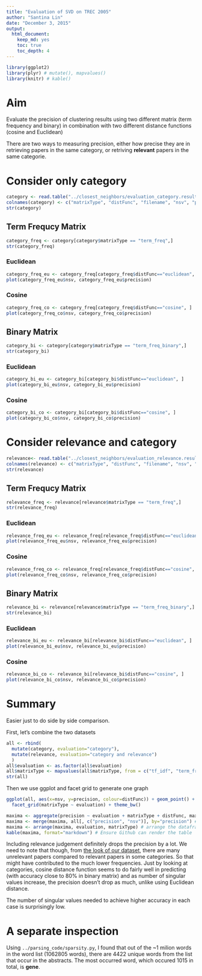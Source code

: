 ```yaml
---
title: "Evaluation of SVD on TREC 2005"
author: "Santina Lin"
date: "December 3, 2015"
output: 
  html_document:
    keep_md: yes
    toc: true
    toc_depth: 4
---
```


```r
library(ggplot2)
library(plyr) # mutate(), mapvalues()
library(knitr) # kable()
```

# Aim 

Evaluate the precision of clustering results using two different matrix (term frequency and binary) in combination with two different distance functions (cosine and Euclidean) 

There are two ways to measuring precision, either how precise they are in retrieving papers in the same category, or retriving **relevant** papers in the same categorie. 

# Consider only category 
```r
category <- read.table("../closest_neighbors/evaluation_category.result")
colnames(category) <- c("matrixType", "distFunc", "filename", "nsv", "precision")
str(category)
```

## Term Frequcy Matrix 
```r
category_freq <- category[category$matrixType == "term_freq",]
str(category_freq)
```

### Euclidean 
```r
category_freq_eu <- category_freq[category_freq$distFunc=="euclidean", ]
plot(category_freq_eu$nsv, category_freq_eu$precision)
```

### Cosine 
```r
category_freq_co <- category_freq[category_freq$distFunc=="cosine", ]
plot(category_freq_co$nsv, category_freq_co$precision)
```

## Binary Matrix 
```r
category_bi <- category[category$matrixType == "term_freq_binary",]
str(category_bi)
```

### Euclidean 
```r
category_bi_eu <- category_bi[category_bi$distFunc=="euclidean", ]
plot(category_bi_eu$nsv, category_bi_eu$precision)
```

### Cosine 
```r
category_bi_co <- category_bi[category_bi$distFunc=="cosine", ]
plot(category_bi_co$nsv, category_bi_co$precision)
```


# Consider relevance and category 
```r
relevance<- read.table("../closest_neighbors/evaluation_relevance.result")
colnames(relevance) <- c("matrixType", "distFunc", "filename", "nsv", "precision")
str(relevance)
```

## Term Frequcy Matrix 
```r
relevance_freq <- relevance[relevance$matrixType == "term_freq",]
str(relevance_freq)
```

### Euclidean 
```r
relevance_freq_eu <- relevance_freq[relevance_freq$distFunc=="euclidean", ]
plot(relevance_freq_eu$nsv, relevance_freq_eu$precision)
```

### Cosine 
```r
relevance_freq_co <- relevance_freq[relevance_freq$distFunc=="cosine", ]
plot(relevance_freq_co$nsv, relevance_freq_co$precision)
```

## Binary Matrix 
```r
relevance_bi <- relevance[relevance$matrixType == "term_freq_binary",]
str(relevance_bi)
```

### Euclidean 
```r
relevance_bi_eu <- relevance_bi[relevance_bi$distFunc=="euclidean", ]
plot(relevance_bi_eu$nsv, relevance_bi_eu$precision)
```

### Cosine 
```r
relevance_bi_co <- relevance_bi[relevance_bi$distFunc=="cosine", ]
plot(relevance_bi_co$nsv, relevance_bi_co$precision)
```

# Summary
Easier just to do side by side comparison. 

First, let's combine the two datasets 
```r
all <- rbind( 
  mutate(category, evaluation="category"), 
  mutate(relevance, evaluation="category and relevance")
  )
all$evaluation <- as.factor(all$evaluation)
all$matrixType <- mapvalues(all$matrixType, from = c("tf_idf", "term_freq", "term_freq_binary"), to = c("TF-IDF", "term frequency", "binary term frequency"))
str(all)
```

Then we use ggplot and facet grid to generate one graph 
```r
ggplot(all, aes(x=nsv, y=precision, colour=distFunc)) + geom_point() + 
  facet_grid(matrixType ~ evaluation) + theme_bw()
```

```r
maxima <- aggregate(precision ~ evaluation + matrixType + distFunc, max, data=all)  # see maximum of all combinations 
maxima <- merge(maxima, all[, c("precision", "nsv")], by="precision") # bring in the number of nsv 
maxima <- arrange(maxima, evaluation, matrixType) # arrange the dataframe
kable(maxima, format="markdown") # Ensure Github can render the table
```

Including relevance judgement definitely drops the precision by a lot. We need to note that though, from [the look of our dataset](abstracts.md), there are many unrelevant papers compared to relevant papers in some categories. So that might have contributed to the much lower frequencies. Just by looking at categories, cosine distance function seems to do fairly well in predicting (with accuracy close to 80% in binary matrix) and as number of singular values increase, the precision doesn't drop as much, unlike using Euclidean distance.

The number of singular values needed to achieve higher accuracy in each case is surprisingly low. 


# A separate inspection 

Using `../parsing_code/sparsity.py`, I found that out of the ~1 milion words in the word list (1062805 words), there are 4422 unique words from the list that occur in the abstracts. The most occurred word, which occured 1015 in total, is **gene**. 

